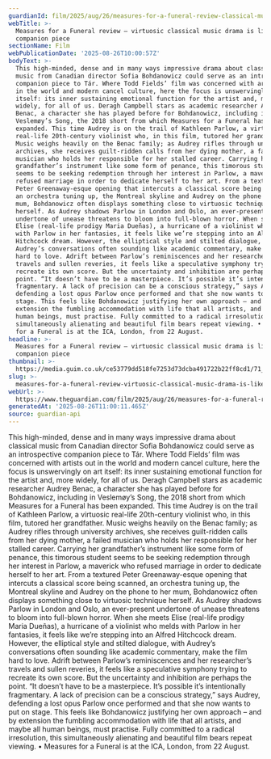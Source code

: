 ```yaml
---
guardianId: film/2025/aug/26/measures-for-a-funeral-review-classical-music
webTitle: >-
  Measures for a Funeral review – virtuosic classical music drama is like a Tár
  companion piece
sectionName: Film
webPublicationDate: '2025-08-26T10:00:57Z'
bodyText: >-
  This high-minded, dense and in many ways impressive drama about classical
  music from Canadian director Sofia Bohdanowicz could serve as an introspective
  companion piece to Tár. Where Todd Fields’ film was concerned with artists out
  in the world and modern cancel culture, here the focus is unswervingly on art
  itself: its inner sustaining emotional function for the artist and, more
  widely, for all of us. Deragh Campbell stars as academic researcher Audrey
  Benac, a character she has played before for Bohdanowicz, including in
  Veslemøy’s Song, the 2018 short from which Measures for a Funeral has been
  expanded. This time Audrey is on the trail of Kathleen Parlow, a virtuosic
  real-life 20th-century violinist who, in this film, tutored her grandfather.
  Music weighs heavily on the Benac family; as Audrey rifles through university
  archives, she receives guilt-ridden calls from her dying mother, a failed
  musician who holds her responsible for her stalled career. Carrying her
  grandfather’s instrument like some form of penance, this timorous student
  seems to be seeking redemption through her interest in Parlow, a maverick who
  refused marriage in order to dedicate herself to her art. From a textured
  Peter Greenaway-esque opening that intercuts a classical score being scanned,
  an orchestra tuning up, the Montreal skyline and Audrey on the phone to her
  mum, Bohdanowicz often displays something close to virtuosic technique
  herself. As Audrey shadows Parlow in London and Oslo, an ever-present
  undertone of unease threatens to bloom into full-blown horror. When she meets
  Elise (real-life prodigy Maria Dueñas), a hurricane of a violinist who melds
  with Parlow in her fantasies, it feels like we’re stepping into an Alfred
  Hitchcock dream. However, the elliptical style and stilted dialogue, with
  Audrey’s conversations often sounding like academic commentary, make the film
  hard to love. Adrift between Parlow’s reminiscences and her researcher’s
  travels and sullen reveries, it feels like a speculative symphony trying to
  recreate its own score. But the uncertainty and inhibition are perhaps the
  point. “It doesn’t have to be a masterpiece. It’s possible it’s intentionally
  fragmentary. A lack of precision can be a conscious strategy,” says Audrey,
  defending a lost opus Parlow once performed and that she now wants to put on
  stage. This feels like Bohdanowicz justifying her own approach – and by
  extension the fumbling accommodation with life that all artists, and maybe all
  human beings, must practise. Fully committed to a radical irresolution, this
  simultaneously alienating and beautiful film bears repeat viewing. • Measures
  for a Funeral is at the ICA, London, from 22 August.
headline: >-
  Measures for a Funeral review – virtuosic classical music drama is like a Tár
  companion piece
thumbnail: >-
  https://media.guim.co.uk/ce53779dd518fe7253d73dcba491722b22ff8cd1/71_0_1834_1467/500.jpg
slug: >-
  measures-for-a-funeral-review-virtuosic-classical-music-drama-is-like-a-tar-companion-piece
webUrl: >-
  https://www.theguardian.com/film/2025/aug/26/measures-for-a-funeral-review-classical-music
generatedAt: '2025-08-26T11:00:11.465Z'
source: guardian-api
---
```

This high-minded, dense and in many ways impressive drama about classical music from Canadian director Sofia Bohdanowicz could serve as an introspective companion piece to Tár. Where Todd Fields’ film was concerned with artists out in the world and modern cancel culture, here the focus is unswervingly on art itself: its inner sustaining emotional function for the artist and, more widely, for all of us. Deragh Campbell stars as academic researcher Audrey Benac, a character she has played before for Bohdanowicz, including in Veslemøy’s Song, the 2018 short from which Measures for a Funeral has been expanded. This time Audrey is on the trail of Kathleen Parlow, a virtuosic real-life 20th-century violinist who, in this film, tutored her grandfather. Music weighs heavily on the Benac family; as Audrey rifles through university archives, she receives guilt-ridden calls from her dying mother, a failed musician who holds her responsible for her stalled career. Carrying her grandfather’s instrument like some form of penance, this timorous student seems to be seeking redemption through her interest in Parlow, a maverick who refused marriage in order to dedicate herself to her art. From a textured Peter Greenaway-esque opening that intercuts a classical score being scanned, an orchestra tuning up, the Montreal skyline and Audrey on the phone to her mum, Bohdanowicz often displays something close to virtuosic technique herself. As Audrey shadows Parlow in London and Oslo, an ever-present undertone of unease threatens to bloom into full-blown horror. When she meets Elise (real-life prodigy Maria Dueñas), a hurricane of a violinist who melds with Parlow in her fantasies, it feels like we’re stepping into an Alfred Hitchcock dream. However, the elliptical style and stilted dialogue, with Audrey’s conversations often sounding like academic commentary, make the film hard to love. Adrift between Parlow’s reminiscences and her researcher’s travels and sullen reveries, it feels like a speculative symphony trying to recreate its own score. But the uncertainty and inhibition are perhaps the point. “It doesn’t have to be a masterpiece. It’s possible it’s intentionally fragmentary. A lack of precision can be a conscious strategy,” says Audrey, defending a lost opus Parlow once performed and that she now wants to put on stage. This feels like Bohdanowicz justifying her own approach – and by extension the fumbling accommodation with life that all artists, and maybe all human beings, must practise. Fully committed to a radical irresolution, this simultaneously alienating and beautiful film bears repeat viewing. • Measures for a Funeral is at the ICA, London, from 22 August.
